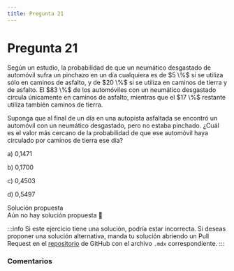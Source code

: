 ```yaml
---
title: Pregunta 21
---
```



# Pregunta 21

<div className="exercise">
Según un estudio, la probabilidad de que un neumático desgastado de automóvil sufra un pinchazo en un día cualquiera es de $5 \%$ si se utiliza sólo en caminos de asfalto, y de $20 \%$ si se utiliza en caminos de tierra y de asfalto. El $83 \%$ de los automóviles con un neumático desgastado circula únicamente en caminos de asfalto, mientras que el $17 \%$ restante utiliza también caminos de tierra.

Suponga que al final de un día en una autopista asfaltada se encontró un automóvil con un neumático desgastado, pero no estaba pinchado.
¿Cuál es el valor más cercano de la probabilidad de que ese automóvil haya circulado por caminos de tierra ese día?

a) 0,1471

b) 0,1700

c) 0,4503

d) 0,5497
</div>

<MDXDetails>
<summary>Solución propuesta</summary>

<div className="exercise">
Aún no hay solución propuesta 🥲
</div>

:::info 
Si este ejercicio tiene una solución, podría estar incorrecta. Si deseas proponer una solución alternativa, manda tu solución abriendo
un Pull Request en el [repositorio](https://github.com/crow-rojas/apuntes-fundamentals/pulls) de GitHub con el archivo
`.mdx` correspondiente. 
:::

</MDXDetails>

### Comentarios

<Disqus
  url="https://crow-rojas.github.io/apuntes-fundamentals/docs/mathematics/probability-and-statistics/exercises/2017-1/p21"
  identifier="docs/mathematics/probability-and-statistics/exercises/2017-1/p21"
  title="2017-1 Probabilidades y Estadística - Pregunta 21"
/>

